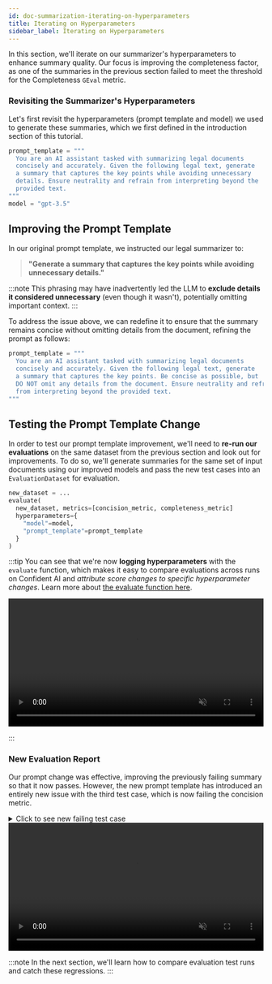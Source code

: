 ```yaml
---
id: doc-summarization-iterating-on-hyperparameters
title: Iterating on Hyperparameters
sidebar_label: Iterating on Hyperparameters
---
```


In this section, we'll iterate on our summarizer's hyperparameters to enhance summary quality. Our focus is improving the completeness factor, as one of the summaries in the previous section failed to meet the threshold for the Completeness `GEval` metric.

### Revisiting the Summarizer's Hyperparameters

Let's first revisit the hyperparameters (prompt template and model) we used to generate these summaries, which we first defined in the introduction section of this tutorial.

```python
prompt_template = """
  You are an AI assistant tasked with summarizing legal documents
  concisely and accurately. Given the following legal text, generate
  a summary that captures the key points while avoiding unnecessary
  details. Ensure neutrality and refrain from interpreting beyond the
  provided text.
"""
model = "gpt-3.5"
```

## Improving the Prompt Template

In our original prompt template, we instructed our legal summarizer to:

> **"Generate a summary that captures the key points while avoiding unnecessary details."**

:::note
This phrasing may have inadvertently led the LLM to **exclude details it considered unnecessary** (even though it wasn't), potentially omitting important context.
:::

To address the issue above, we can redefine it to ensure that the summary remains concise without omitting details from the document, refining the prompt as follows:

```python
prompt_template = """
  You are an AI assistant tasked with summarizing legal documents
  concisely and accurately. Given the following legal text, generate
  a summary that captures the key points. Be concise as possible, but
  DO NOT omit any details from the document. Ensure neutrality and refrain
  from interpreting beyond the provided text.
"""
```

## Testing the Prompt Template Change

In order to test our prompt template improvement, we'll need to **re-run our evaluations** on the same dataset from the previous section and look out for improvements. To do so, we'll generate summaries for the same set of input documents using our improved models and pass the new test cases into an `EvaluationDataset` for evaluation.

```python
new_dataset = ...
evaluate(
  new_dataset, metrics=[concision_metric, completeness_metric]
  hyperparameters={
    "model"=model,
    "prompt_template"=prompt_template
  }
)
```

:::tip
You can see that we're now **logging hyperparameters** with the `evaluate` function, which makes it easy to compare evaluations across runs on Confident AI and _attribute score changes to specific hyperparameter changes_. Learn more about [the evaluate function here](/docs/evaluation-introduction#evaluating-without-pytest).

<div
  style={{
    display: "flex",
    alignItems: "center",
    justifyContent: "center",
    marginBottom: "20px",
  }}
>
  <video width="100%" autoPlay loop muted playsInlines>
    <source
      src="https://deepeval-docs.s3.us-east-1.amazonaws.com/tutorial-legal-document-summarizer-hyperparameters.mp4"
      type="video/mp4"
    />
  </video>
</div>

:::

### New Evaluation Report

Our prompt change was effective, improving the previously failing summary so that it now passes. However, the new prompt template has introduced an entirely new issue with the third test case, which is now failing the concision metric.

<details><summary>Click to see new failing test case</summary>
<p>

```python
failing_llm_test_case = LLMTestCase(
    input="""
        SOFTWARE MAINTENANCE AND SUPPORT AGREEMENT

        This Software Maintenance and Support Agreement ("Agreement") is made as of March 1, 2025, by and between OmegaTech Solutions, Inc., a corporation organized under the laws of the State of Texas with its principal place of business at 789 Innovation Way, Austin, TX 73301 ("Provider"), and DeltaCorp Ltd., a corporation organized under the laws of the State of Florida with its principal place of business at 321 Enterprise Blvd, Miami, FL 33101 ("Client").

        WHEREAS, Client owns and operates proprietary software applications and seeks ongoing maintenance and support services;
        WHEREAS, Provider specializes in software support, maintenance, and troubleshooting;
        NOW, THEREFORE, in consideration of the mutual promises herein, the parties agree as follows:

        ### **1. SERVICES**
        Provider agrees to provide maintenance, troubleshooting, bug fixes, performance optimization, and security updates for Client’s software. Support shall be provided via email, phone, and an online ticketing system. Provider shall respond to critical issues within four (4) hours and non-critical issues within twenty-four (24) hours.

        ### **2. TERM & TERMINATION**
        This Agreement shall commence on March 1, 2025, and continue for an initial period of twelve (12) months, renewing automatically unless terminated with thirty (30) days' written notice by either party. Early termination requires payment for all services rendered up to the termination date.

        ### **3. COMPENSATION**
        Client agrees to pay Provider a fixed monthly fee of Fifteen Thousand Dollars ($15,000), due on the first day of each month. Additional services outside the agreed scope will be billed at an hourly rate of Two Hundred Dollars ($200). Payments overdue by more than ten (10) days will incur a 2% late fee per month.

        ### **4. CONFIDENTIALITY**
        Both parties shall maintain the confidentiality of proprietary software, technical information, and business data. Confidentiality obligations remain in effect for three (3) years post-termination.

        ### **5. WARRANTIES & LIABILITY**
        Provider warrants that maintenance services will be performed in a professional manner. Provider is not liable for indirect or consequential damages. Liability is limited to the total fees paid under this Agreement.

        ### **6. DISPUTE RESOLUTION**
        Disputes shall be resolved through mediation. If unresolved, disputes shall be settled via binding arbitration in Texas under the rules of the American Arbitration Association.

        ### **7. GENERAL PROVISIONS**
        This Agreement constitutes the entire understanding between the parties and supersedes prior agreements. It shall be governed by the laws of the State of Texas.

        IN WITNESS WHEREOF, the parties execute this Agreement as of the Effective Date.

        Signed,

        **OmegaTech Solutions, Inc.**
        By: __________________________
        Name: Michael Johnson
        Title: CEO

        **DeltaCorp Ltd.**
        By: __________________________
        Name: Sarah Reynolds
        Title: CTO
    """,
    generated_output="""
        This agreement, a legally binding contract between **OmegaTech Solutions, Inc.** (Provider) and **DeltaCorp Ltd.** (Client), establishes the terms under which the Provider will perform software maintenance and support services for the Client’s proprietary software. The contract outlines the services to be provided, which include **bug fixes, security updates, system troubleshooting, and performance optimization**. The same services, namely **bug fixes, security updates, system troubleshooting, and performance optimization**, will be carried out as agreed.

        The contract begins on **March 1, 2025**, and remains in effect for **twelve months**, automatically renewing unless one party provides at least **thirty (30) days' written notice** prior to the renewal date. Without such notice, the agreement will continue for another **twelve months** under the same conditions.

        The Client is required to pay a **fixed monthly fee of $15,000**, which must be paid in full on the **first day of each month**. Payments must be made on time, as overdue payments beyond **ten (10) days** will result in a **2% penalty per month**. In the event of late payments, a **2% penalty per month** will be applied until the outstanding balance is settled. Additional services outside the agreed scope are billed at **$200 per hour**, and work exceeding the initial agreement will be charged at **$200 per hour**.

        Both parties agree to strict **confidentiality obligations**, ensuring that all proprietary, sensitive, and business-critical information remains protected during the contract period. These confidentiality obligations remain in effect for **three (3) years** after termination. After termination, the confidentiality obligations will continue to apply for **three (3) years** to prevent any unauthorized disclosure.

        The Provider’s **liability is limited to the total fees paid**, meaning the maximum financial responsibility of the Provider cannot exceed the total payments made by the Client. Under no circumstances will the Provider be responsible for **indirect, incidental, special, or consequential damages**. Furthermore, the Provider **is not liable for indirect, incidental, special, or consequential damages**, ensuring that its responsibility does not extend beyond the total fees paid under this agreement.

        In the event of a **dispute**, both parties agree to first attempt **mediation** to resolve the matter. If mediation is unsuccessful, the dispute will proceed to **binding arbitration in Texas**. If mediation fails, **binding arbitration in Texas** will be the final resolution process.

        This agreement represents the **entire understanding** between the parties, replacing and superseding all previous discussions, negotiations, and prior agreements. No previous discussions, negotiations, or prior agreements will have any effect, as this agreement is the final, complete, and binding understanding between both parties.

        The contract is governed by **Texas law** and will be interpreted in accordance with **the laws of the State of Texas**.
    """
)
```

</p>
</details>

<div
  style={{
    display: "flex",
    alignItems: "center",
    justifyContent: "center",
    marginBottom: "20px",
  }}
>
  <video width="100%" autoPlay loop muted playsInlines>
    <source
      src="https://deepeval-docs.s3.us-east-1.amazonaws.com/tutorial-legal-document-summarizer-reran-evaluation.mp4"
      type="video/mp4"
    />
  </video>
</div>

:::note
In the next section, we'll learn how to compare evaluation test runs and catch these regressions.
:::
